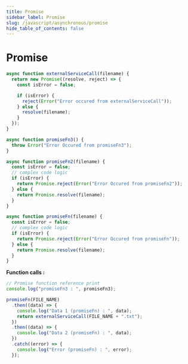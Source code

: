 ```yaml
---
title: Promise
sidebar_label: Promise
slug: /javascript/asynchronous/promise
hide_table_of_contents: false
---
```


# Promise

```js
async function externalServiceCall(filename) {
  return new Promise((resolve, reject) => {
    const isError = false;

    if (isError) {
      reject(Error("Error occured from externalServiceCall"));
    } else {
      resolve(filename);
    }
  });
}

async function promiseFn3() {
  throw Error("Error Occured from promiseFn3");
}

async function promiseFn2(filename) {
  const isError = false;
  // complex code logic
  if (isError) {
    return Promise.reject(Error("Error Occured from promiseFn2"));
  } else {
    return Promise.resolve(filename);
  }
}

async function promiseFn(filename) {
  const isError = false;
  // complex code logic
  if (isError) {
    return Promise.reject(Error("Error Occured from promiseFn"));
  } else {
    return Promise.resolve(filename);
  }
}
```

**Function calls :**

```ts
// Promise function reference print
console.log("promiseFn3 : ", promiseFn3);

promiseFn(FILE_NAME)
  .then((data) => {
    console.log("Data 1 (promiseFn) : ", data);
    return externalServiceCall(FILE_NAME + ".txt");
  })
  .then((data) => {
    console.log("Data 2 (promiseFn) : ", data);
  })
  .catch((error) => {
    console.log("Error (promiseFn) : ", error);
  });
```
